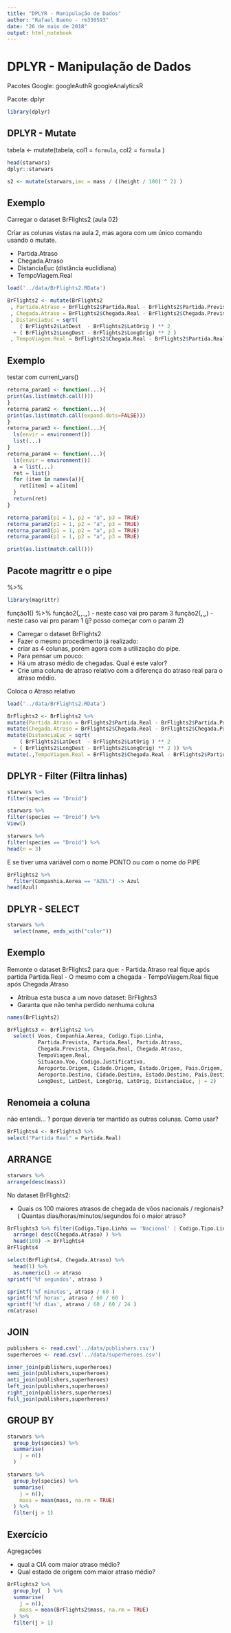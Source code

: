 ```yaml
---
title: "DPLYR - Manipulação de Dados"
author: "Rafael Bueno - rm330593"
date: "26 de maio de 2018"
output: html_notebook
---
```


# DPLYR - Manipulação de Dados

Pacotes Google:
googleAuthR
googleAnalyticsR

Pacote:
dplyr

```r
library(dplyr)
```

## DPLYR - Mutate

tabela <- mutate(tabela,
col1 = `formula`,
col2 = `formula` )

```r
head(starwars)
dplyr::starwars
```

```r
s2 <- mutate(starwars,imc = mass / ((height / 100) ^ 2) )
```


## Exemplo

Carregar o dataset BrFlights2 (aula 02)

Criar as colunas vistas na aula 2, mas agora com um único comando usando o mutate.

- Partida.Atraso
- Chegada.Atraso
- DistanciaEuc (distância euclidiana)
- TempoViagem.Real

```r
load('../data/BrFlights2.RData')

BrFlights2 <- mutate(BrFlights2
 , Partida.Atraso = BrFlights2$Partida.Real - BrFlights2$Partida.Prevista
 , Chegada.Atraso = BrFlights2$Chegada.Real - BrFlights2$Chegada.Prevista 
 , DistanciaEuc = sqrt(
    ( BrFlights2$LatDest  - BrFlights2$LatOrig ) ** 2
  + ( BrFlights2$LongDest - BrFlights2$LongOrig) ** 2 )
 , TempoViagem.Real = BrFlights2$Chegada.Real - BrFlights2$Partida.Real)

```


## Exemplo

testar com   current_vars()

```r
retorna_param1 <- function(...){
print(as.list(match.call()))
}
retorna_param2 <- function(...){
print(as.list(match.call(expand.dots=FALSE)))
}
retorna_param3 <- function(...){
  ls(envir = environment())
  list(...)
}
retorna_param4 <- function(...){
  ls(envir = environment())
  a = list(...)
  ret = list()
  for (item in names(a)){
    ret[item] = a[item]
  }
  return(ret)
}
```


```r
retorna_param1(p1 = 1, p2 = "a", p3 = TRUE)
retorna_param2(p1 = 1, p2 = "a", p3 = TRUE)
retorna_param3(p1 = 1, p2 = "a", p3 = TRUE)
retorna_param4(p1 = 1, p2 = "a", p3 = TRUE)
```


```r
print(as.list(match.call()))
```

## Pacote magrittr e o pipe

%>%

```r
library(magrittr)
```

função1() %>% 
função2(___,___,.,___,___) - neste caso vai pro param 3
função2(___,___,___,___) - neste caso vai pro param 1 (j? posso começar com o param 2)

* Carregar o dataset BrFlights2
* Fazer o mesmo procedimento já realizado:
* criar as 4 colunas, porém agora com a utilização do pipe.
* Para pensar um pouco:
* Há um atraso médio de chegadas. Qual é este valor?
* Crie uma coluna de atraso relativo com a diferença do atraso real para o atraso médio.

Coloca o Atraso relativo

```r
load('../data/BrFlights2.RData')

BrFlights2 <- BrFlights2 %>%
mutate(Partida.Atraso = BrFlights2$Partida.Real - BrFlights2$Partida.Prevista) %>%
mutate(Chegada.Atraso = BrFlights2$Chegada.Real - BrFlights2$Chegada.Prevista) %>% 
mutate(DistanciaEuc = sqrt(
    ( BrFlights2$LatDest  - BrFlights2$LatOrig ) ** 2
  + ( BrFlights2$LongDest - BrFlights2$LongOrig) ** 2 )) %>% 
mutate(.,TempoViagem.Real = BrFlights2$Chegada.Real - BrFlights2$Partida.Real)
```

## DPLYR - Filter (Filtra linhas)


```r
starwars %>%
filter(species == "Droid")
```


```r
starwars %>%
filter(species == "Droid") %>%
View()
```


```r
starwars %>%
filter(species == "Droid") %>%
head(n = 3)
```

E se tiver uma variável com o nome PONTO ou com o nome do PIPE

```r
BrFlights2 %>% 
  filter(Companhia.Aerea == "AZUL") -> Azul
head(Azul)
```


## DPLYR - SELECT


```r
starwars %>%
  select(name, ends_with("color"))
```

## Exemplo

Remonte o dataset BrFlights2 para que:
- Partida.Atraso real fique após partida Partida.Real
- O mesmo com a chegada
- TempoViagem.Real fique após Chegada.Atraso

- Atribua esta busca a um novo dataset: BrFlights3
- Garanta que não tenha perdido nenhuma coluna

```r
names(BrFlights2)
```


```r
BrFlights3 <- BrFlights2 %>% 
  select( Voos, Companhia.Aerea, Codigo.Tipo.Linha,
          Partida.Prevista, Partida.Real, Partida.Atraso,
          Chegada.Prevista, Chegada.Real, Chegada.Atraso,
          TempoViagem.Real,
          Situacao.Voo, Codigo.Justificativa,
          Aeroporto.Origem, Cidade.Origem, Estado.Origem, Pais.Origem,
          Aeroporto.Destino, Cidade.Destino, Estado.Destino, Pais.Destino,
          LongDest, LatDest, LongOrig, LatOrig, DistanciaEuc, j = 2)
```

## Renomeia a coluna

não entendi... ? porque deveria ter mantido as outras colunas.
Como usar?

```r
BrFlights4 <- BrFlights3 %>%
select("Partida Real" = Partida.Real)
```

## ARRANGE

```r
starwars %>%
arrange(desc(mass))
```

No dataset BrFlights2:

* Quais os 100 maiores atrasos de chegada de vôos nacionais / regionais?
( Quantas dias/horas/minutos/segundos foi o maior atraso?


```r
BrFlights3 %>% filter(Codigo.Tipo.Linha == 'Nacional' | Codigo.Tipo.Linha == 'Regional') %>% 
  arrange( desc(Chegada.Atraso) ) %>%
  head(100) -> BrFlights4
BrFlights4
```


```r
select(BrFlights4, Chegada.Atraso) %>%
  head(1) %>%
  as.numeric() -> atraso
sprintf('%f segundos', atraso )
```


```r
sprintf('%f minutos', atraso / 60 )
sprintf('%f horas', atraso / 60 / 60 )
sprintf('%f dias', atraso / 60 / 60 / 24 )
rm(atraso)
```

## JOIN

```r
publishers <- read.csv('../data/publishers.csv')
superheroes <- read.csv('../data/superheroes.csv')
```


```r
inner_join(publishers,superheroes)
semi_join(publishers,superheroes)
anti_join(publishers,superheroes)
left_join(publishers,superheroes)
right_join(publishers,superheroes)
full_join(publishers,superheroes)
```

## GROUP BY

```r
starwars %>% 
  group_by(species) %>% 
  summarise(
    j = n()
  )
```


```r
starwars %>% 
  group_by(species) %>% 
  summarise(
    j = n(),
    mass = mean(mass, na.rm = TRUE)
  ) %>% 
  filter(j > 1)
```


## Exercício

Agregações

* qual a CIA com maior atraso médio?
* Qual estado de origem com maior atraso médio?

```r
BrFlights2 %>% 
  group_by(  ) %>% 
  summarise(
    j = n(),
    mass = mean(BrFlights2$mass, na.rm = TRUE)
  ) %>% 
  filter(j > 1)
```



